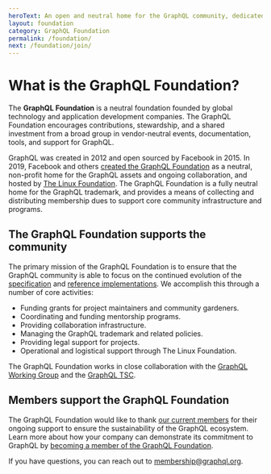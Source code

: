 ```yaml
---
heroText: An open and neutral home for the GraphQL community, dedicated to promoting widespread adoption and accelerating development of the surrounding ecosystem
layout: foundation
category: GraphQL Foundation
permalink: /foundation/
next: /foundation/join/
---
```


# What is the GraphQL Foundation?

The **GraphQL Foundation** is a neutral foundation founded by global technology and application development companies. The GraphQL Foundation encourages contributions, stewardship, and a shared investment from a broad group in vendor-neutral events, documentation, tools, and support for GraphQL.

GraphQL was created in 2012 and open sourced by Facebook in 2015. In 2019, Facebook and others [created the GraphQL Foundation](https://foundation.graphql.org/news/2019/03/12/the-graphql-foundation-announces-collaboration-with-the-joint-development-foundation-to-drive-open-source-and-open-standards/) as a neutral, non-profit home for the GraphQL assets and ongoing collaboration, and hosted by [The Linux Foundation](https://linuxfoundation.org). The GraphQL Foundation is a fully neutral home for the GraphQL trademark, and provides a means of collecting and distributing membership dues to support core community infrastructure and programs.

## The GraphQL Foundation supports the community

The primary mission of the GraphQL Foundation is to ensure that the GraphQL community is able to focus on the continued evolution of the [specification](https://spec.graphql.org) and [reference implementations](/code/). We accomplish this through a number of core activities:

- Funding grants for project maintainers and community gardeners.
- Coordinating and funding mentorship programs.
- Providing collaboration infrastructure.
- Managing the GraphQL trademark and related policies.
- Providing legal support for projects.
- Operational and logistical support through The Linux Foundation.

The GraphQL Foundation works in close collaboration with the [GraphQL Working Group](https://github.com/graphql/graphql-wg/) and the [GraphQL TSC](https://github.com/graphql/graphql-wg/blob/main/GraphQL-TSC.md).

## Members support the GraphQL Foundation

The GraphQL Foundation would like to thank [our current members](/foundation/members/) for their ongoing support to ensure the sustainability of the GraphQL ecosystem. Learn more about how your company can demonstrate its commitment to GraphQL by [becoming a member of the GraphQL Foundation](https://graphql.org/foundation/join).

If you have questions, you can reach out to [membership@graphql.org](mailto:membership@graphql.org).
